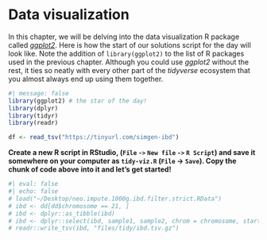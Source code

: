 # Data visualization

In this chapter, we will be delving into the data visualization R package
called [_ggplot2_](https://ggplot2.tidyverse.org). Here is how the start of
our solutions script for the day will look like. Note the addition of
`library(ggplot2)` to the list of R packages used in the previous chapter.
Although you could use _ggplot2_ without the rest, it ties so neatly with
every other part of the _tidyverse_ ecosystem that you almost always end up
using them together.

```r
#| message: false
library(ggplot2) # the star of the day!
library(dplyr)
library(tidyr)
library(readr)

df <- read_tsv("https://tinyurl.com/simgen-ibd")
```

**Create a new R script in RStudio, (`File` `->` `New file` `->` `R Script`) and
save it somewhere on your computer as `tidy-viz.R` (`File` -> `Save`). Copy
the chunk of code above into it and let's get started!**

```r
#| eval: false
#| echo: false
# load("~/Desktop/neo.impute.1000g.ibd.filter.strict.RData")
# ibd <- dd[dd$chromosome == 21, ]
# ibd <- dplyr::as_tibble(ibd)
# ibd <- dplyr::select(ibd, sample1, sample2, chrom = chromosome, start = posStart, end = posEnd)
# readr::write_tsv(ibd, "files/tidy/ibd.tsv.gz")
```
